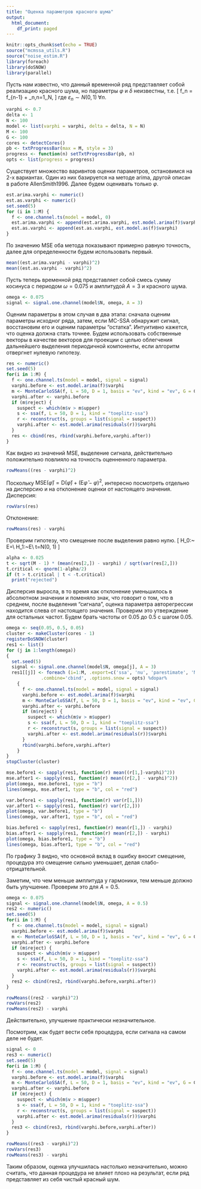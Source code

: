 ```yaml
---
title: "Оценка параметров красного шума"
output:
  html_document:
    df_print: paged
---
```


```r
knitr::opts_chunk$set(echo = TRUE)
source("mcmssa_utils.R")
source("noise_estim.R")
library(foreach)
library(doSNOW)
library(parallel)
```

Пусть нам известно, что данный временной ряд представляет собой реализацию красного шума, но параметры $\varphi$ и $\delta$ неизвестны, т.е.
\[
f_n = \varphi f_{n-1} + \delta\varepsilon_n,\quad n=1,\ldots,N,
\]
где $\varepsilon_n\sim N(0, 1)\; \forall n$.
```r
varphi <- 0.7
delta <- 1
N <- 100
model <- list(varphi = varphi, delta = delta, N = N)
M <- 100
G <- 100
cores <- detectCores()
pb <- txtProgressBar(max = M, style = 3)
progress <- function(n) setTxtProgressBar(pb, n)
opts <- list(progress = progress)
```
Существует множество варивнтов оценки параметров, остановимся на 2-х вариантах. Один из них базируется на методе arima, другой описан в работе AllenSmith1996. Далее будем оценивать только $\varphi$.
```r
est.arima.varphi <- numeric()
est.as.varphi <- numeric()
set.seed(5)
for (i in 1:M) {
  f <- one.channel.ts(model = model, 0)
  est.arima.varphi <- append(est.arima.varphi, est.model.arima(f)$varphi)
  est.as.varphi <- append(est.as.varphi, est.model.as(f)$varphi)
}
```
По значению MSE оба метода показывают примерно равную точность, далее для определенности будем использовать первый.
```r
mean((est.arima.varphi - varphi)^2)
mean((est.as.varphi - varphi)^2)
```
Пусть теперь временной ряд представляет собой смесь сумму косинуса с периодом $\omega=0.075$ и амплитудой $A=3$ и красного шума. 
```r
omega <- 0.075
signal <- signal.one.channel(model$N, omega, A = 3)
```
Оценим параметры в этом случая в два этапа: сначала оценим параметры исходног ряда, затем, если MC-SSA обнаружит сигнал, восстановим его и оценим параметры "остатка". Интуитивно кажется, что оценка должна стать точнее. Будем использовать собственные векторы в качестве векторов для проекции с целью облегчения дальнейшего выделения периодичной компоненты, если алгоритм отвергнет нулевую гипотезу.
```r
res <- numeric()
set.seed(5)
for(i in 1:M) {
  f <- one.channel.ts(model = model, signal = signal)
  varphi.before <- est.model.arima(f)$varphi
  m <- MonteCarloSSA(f, L = 50, D = 1, basis = "ev", kind = "ev", G = G, level.conf = 0.975)
  varphi.after <- varphi.before
  if (m$reject) {
    suspect <- which(m$v > m$upper)
    s <- ssa(f, L = 50, D = 1, kind = "toeplitz-ssa")
    r <- reconstruct(s, groups = list(signal = suspect))
    varphi.after <- est.model.arima(residuals(r))$varphi
  }
  res <- cbind(res, rbind(varphi.before,varphi.after))
}
```
Как видно из значений MSE, выделение сигнала, действительно положительно повлияло на точность оценненного параметра.
```r
rowMeans((res - varphi)^2)
```
Поскольку $\mathsf{MSE}(\hat\varphi)=\mathsf D(\hat\varphi) + (\mathsf E\hat\varphi -\varphi)^2$, интересно посмотреть отдельно на дисперсию и на отклонение оценки от настоящего значения.
Дисперсия:
```r
rowVars(res)
```
Отклонение:
```r
rowMeans(res) - varphi
```
Проверим гипотезу, что смещение после выделения равно нулю.
\[
H_0:~ \mathsf E\hat\varphi=\varphi\\
H_1:~\mathsf E\hat\varphi\ne\varphi\\
t=\frac{\sqrt{n-1}(\overline{\hat\varphi}-\varphi)}{s}\to N(0, 1)
\]
```r
alpha <- 0.025
t <- sqrt(M - 1) * (mean(res[2,]) - varphi) / sqrt(var(res[2,]))
t.critical <- qnorm(1-alpha/2)
if (t > t.critical | t < -t.critical)
  print("rejected")
```
Дисперсия выросла, в то время как отклонение уменьшилось в абсолютном значении и поменяло знак, что говорит о том, что в среднем, после выделения "сигнала", оценка параметра авторегрессии находится слева от настоящего значения. Проверим это утверждение для остальных частот. Будем брать частоты от $0.05$ до $0.5$ с шагом $0.05$. 
```r
omega <- seq(0.05, 0.5, 0.05)
cluster <- makeCluster(cores - 1)
registerDoSNOW(cluster)
res1 <- list()
for (j in 1:length(omega))
{
  set.seed(5)
  signal <- signal.one.channel(model$N, omega[j], A = 3)
  res1[[j]] <- foreach (i=1:M, .export=c('ssa', 'nu', 'parestimate', 'Norm', 'rowQuantiles', 'reconstruct'),
             .combine='cbind', .options.snow = opts) %dopar%
    {
      f <- one.channel.ts(model = model, signal = signal)
      varphi.before <- est.model.arima(f)$varphi
      m <- MonteCarloSSA(f, L = 50, D = 1, basis = "ev", kind = "ev", G = G, level.conf = 0.975)
      varphi.after <- varphi.before
      if (m$reject) {
        suspect <- which(m$v > m$upper)
        s <- ssa(f, L = 50, D = 1, kind = "toeplitz-ssa")
        r <- reconstruct(s, groups = list(signal = suspect))
        varphi.after <- est.model.arima(residuals(r))$varphi
      }
      rbind(varphi.before,varphi.after)
    }
}
stopCluster(cluster)
```

```r
mse.before1 <- sapply(res1, function(r) mean((r[1,]-varphi)^2))
mse.after1 <- sapply(res1, function(r) mean((r[2,] - varphi)^2))
plot(omega, mse.before1, type = "b")
lines(omega, mse.after1, type = "b", col = "red")
```

```r
var.before1 <- sapply(res1, function(r) var(r[1,]))
var.after1 <- sapply(res1, function(r) var(r[2,]))
plot(omega, var.before1, type = "b")
lines(omega, var.after1, type = "b", col = "red")
```

```r
bias.before1 <- sapply(res1, function(r) mean(r[1,]) - varphi)
bias.after1 <- sapply(res1, function(r) mean(r[2,]) - varphi)
plot(omega, bias.before1, type = "b")
lines(omega, bias.after1, type = "b", col = "red")
```

По графику 3 видно, что основной вклад в ошибку вносит смещение, процедура это смещение сильно уменьшает, делая слабо-отрицательной.

Заметим, что чем меньше амплитуда у гармоники, тем меньше должно быть улучшение. Проверим это для $A=0.5$.
```r
omega <- 0.075
signal <- signal.one.channel(model$N, omega, A = 0.5)
res2 <- numeric()
set.seed(5)
for(i in 1:M) {
  f <- one.channel.ts(model = model, signal = signal)
  varphi.before <- est.model.arima(f)$varphi
  m <- MonteCarloSSA(f, L = 50, D = 1, basis = "ev", kind = "ev", G = G, level.conf = 0.975)
  varphi.after <- varphi.before
  if (m$reject) {
    suspect <- which(m$v > m$upper)
    s <- ssa(f, L = 50, D = 1, kind = "toeplitz-ssa")
    r <- reconstruct(s, groups = list(signal = suspect))
    varphi.after <- est.model.arima(residuals(r))$varphi
  }
  res2 <- cbind(res2, rbind(varphi.before,varphi.after))
}
```

```r
rowMeans((res2 - varphi)^2)
rowVars(res2)
rowMeans(res2) - varphi
```
Действительно, улучшение практически незначительное.

Посмотрим, как будет вести себя процедура, если сигнала на самом деле не будет.
```r
signal <- 0
res3 <- numeric()
set.seed(5)
for(i in 1:M) {
  f <- one.channel.ts(model = model, signal = signal)
  varphi.before <- est.model.arima(f)$varphi
  m <- MonteCarloSSA(f, L = 50, D = 1, basis = "ev", kind = "ev", G = G, level.conf = 0.975)
  varphi.after <- varphi.before
  if (m$reject) {
    suspect <- which(m$v > m$upper)
    s <- ssa(f, L = 50, D = 1, kind = "toeplitz-ssa")
    r <- reconstruct(s, groups = list(signal = suspect))
    varphi.after <- est.model.arima(residuals(r))$varphi
  }
  res3 <- cbind(res3, rbind(varphi.before,varphi.after))
}
```

```r
rowMeans((res3 - varphi)^2)
rowVars(res3)
rowMeans(res3) - varphi
```

Таким образом, оценка улучшилась настолько незначительно, можно считать, что данная процедура не влияет плохо на результат, если ряд представляет из себя чистый красный шум.


